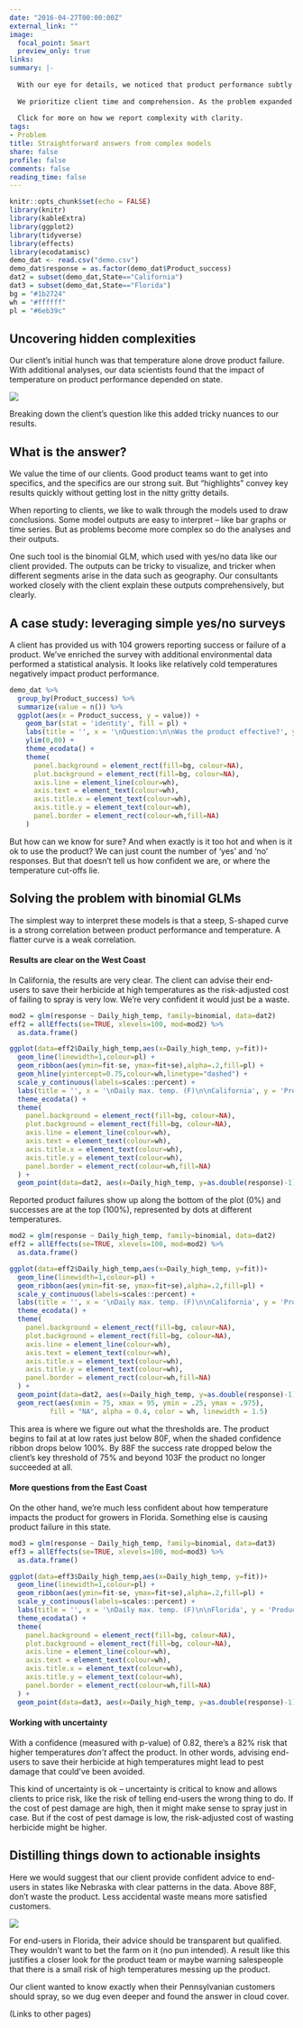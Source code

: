 ```yaml
---
date: "2016-04-27T00:00:00Z"
external_link: ""
image:
  focal_point: Smart
  preview_only: true
links:
summary: |-
  
  With our eye for details, we noticed that product performance subtly differed across state lines. Higher temperatures clearly drove product failure in California, but the relationship was murkier in Florida.
  
  We prioritize client time and comprehension. As the problem expanded in complexity, so did our models. An important part of our work is unpacking the results for actionable insights. This helped us and our client to quickly zero in on a root cause and develop new product recommendations.
  
  Click for more on how we report complexity with clarity.
tags:
- Problem
title: Straightforward answers from complex models
share: false
profile: false
comments: false
reading_time: false
---
```


```r
knitr::opts_chunk$set(echo = FALSE)
library(knitr)
library(kableExtra)
library(ggplot2)
library(tidyverse)
library(effects)
library(ecodatamisc)
demo_dat <- read.csv("demo.csv")
demo_dat$response = as.factor(demo_dat$Product_success)
dat2 = subset(demo_dat,State=="California")
dat3 = subset(demo_dat,State=="Florida")
bg = "#1b2724"
wh = "#ffffff"
pl = "#6eb39c"
```

<style>
p.caption {
  font-size: 0.8em;
  padding: 0px 0px 40px 0px;
}
</style>

## Uncovering hidden complexities

Our client’s initial hunch was that temperature alone drove product failure. With additional analyses, our data scientists found that the impact of temperature on product performance depended on state.

<img src="analyst.jpg" style="border-radius: 5%;" />

Breaking down the client’s question like this added tricky nuances to our results.

## What is the answer?

We value the time of our clients. Good product teams want to get into specifics, and the specifics are our strong suit. But “highlights” convey key results quickly without getting lost in the nitty gritty details.

When reporting to clients, we like to walk through the models used to draw conclusions. Some model outputs are easy to interpret – like bar graphs or time series. But as problems become more complex so do the analyses and their outputs.

One such tool is the binomial GLM, which used with yes/no data like our client provided. The outputs can be tricky to visualize, and tricker when different segments arise in the data such as geography. Our consultants worked closely with the client explain these outputs comprehensively, but clearly.

## A case study: leveraging simple yes/no surveys

A client has provided us with 104 growers reporting success or failure of a product. We’ve enriched the survey with additional environmental data performed a statistical analysis. It looks like relatively cold temperatures negatively impact product performance.

```r
demo_dat %>%
  group_by(Product_success) %>%
  summarize(value = n()) %>%
  ggplot(aes(x = Product_success, y = value)) +
    geom_bar(stat = 'identity', fill = pl) +
    labs(title = '', x = '\nQuestion:\n\nWas the product effective?', y = 'Survey response count\n') +
    ylim(0,80) +
    theme_ecodata() +
    theme(
      panel.background = element_rect(fill=bg, colour=NA),
      plot.background = element_rect(fill=bg, colour=NA),
      axis.line = element_line(colour=wh),
      axis.text = element_text(colour=wh),
      axis.title.x = element_text(colour=wh),
      axis.title.y = element_text(colour=wh),
      panel.border = element_rect(colour=wh,fill=NA)
    )
```

But how can we know for sure? And when exactly is it too hot and when is it ok to use the product? We can just count the number of 'yes' and 'no' responses. But that doesn’t tell us how confident we are, or where the temperature cut-offs lie.

## Solving the problem with binomial GLMs

The simplest way to interpret these models is that a steep, S-shaped curve is a strong correlation between product performance and temperature. A flatter curve is a weak correlation.

#### Results are clear on the West Coast

In California, the results are very clear. The client can advise their end-users to save their herbicide at high temperatures as the risk-adjusted cost of failing to spray is very low. We’re very confident it would just be a waste.

```r
mod2 = glm(response ~ Daily_high_temp, family=binomial, data=dat2)
eff2 = allEffects(se=TRUE, xlevels=100, mod=mod2) %>%
  as.data.frame()

ggplot(data=eff2$Daily_high_temp,aes(x=Daily_high_temp, y=fit))+
  geom_line(linewidth=1,colour=pl) +
  geom_ribbon(aes(ymin=fit-se, ymax=fit+se),alpha=.2,fill=pl) +
  geom_hline(yintercept=0.75,colour=wh,linetype="dashed") +
  scale_y_continuous(labels=scales::percent) +
  labs(title = '', x = '\nDaily max. temp. (F)\n\nCalifornia', y = 'Product success (%)\n') +
  theme_ecodata() +
  theme(
    panel.background = element_rect(fill=bg, colour=NA),
    plot.background = element_rect(fill=bg, colour=NA),
    axis.line = element_line(colour=wh),
    axis.text = element_text(colour=wh),
    axis.title.x = element_text(colour=wh),
    axis.title.y = element_text(colour=wh),
    panel.border = element_rect(colour=wh,fill=NA)
  ) +
  geom_point(data=dat2, aes(x=Daily_high_temp, y=as.double(response)-1), position=position_jitter(w=0.05, h=0), alpha=.3, colour=pl)
```

Reported product failures show up along the bottom of the plot (0%) and successes are at the top (100%), represented by dots at different temperatures.

```r
mod2 = glm(response ~ Daily_high_temp, family=binomial, data=dat2)
eff2 = allEffects(se=TRUE, xlevels=100, mod=mod2) %>%
  as.data.frame()

ggplot(data=eff2$Daily_high_temp,aes(x=Daily_high_temp, y=fit))+
  geom_line(linewidth=1,colour=pl) +
  geom_ribbon(aes(ymin=fit-se, ymax=fit+se),alpha=.2,fill=pl) +
  scale_y_continuous(labels=scales::percent) +
  labs(title = '', x = '\nDaily max. temp. (F)\n\nCalifornia', y = 'Product success (%)\n') +
  theme_ecodata() +
  theme(
    panel.background = element_rect(fill=bg, colour=NA),
    plot.background = element_rect(fill=bg, colour=NA),
    axis.line = element_line(colour=wh),
    axis.text = element_text(colour=wh),
    axis.title.x = element_text(colour=wh),
    axis.title.y = element_text(colour=wh),
    panel.border = element_rect(colour=wh,fill=NA)
  ) +
  geom_point(data=dat2, aes(x=Daily_high_temp, y=as.double(response)-1), position=position_jitter(w=0.05, h=0), alpha=.3, colour=pl)  +
  geom_rect(aes(xmin = 75, xmax = 95, ymin = .25, ymax = .975), 
          fill = "NA", alpha = 0.4, color = wh, linewidth = 1.5)
```

This area is where we figure out what the thresholds are. The product begins to fail at at low rates just below 80F, when the shaded confidence ribbon drops below 100%. By 88F the success rate dropped below the client's key threshold of 75% and beyond 103F the product no longer succeeded at all.

#### More  questions from the East Coast

On the other hand, we’re much less confident about how temperature impacts the product for growers in Florida. Something else is causing product failure in this state.

```r
mod3 = glm(response ~ Daily_high_temp, family=binomial, data=dat3)
eff3 = allEffects(se=TRUE, xlevels=100, mod=mod3) %>%
  as.data.frame()

ggplot(data=eff3$Daily_high_temp,aes(x=Daily_high_temp, y=fit))+
  geom_line(linewidth=1,colour=pl) +
  geom_ribbon(aes(ymin=fit-se, ymax=fit+se),alpha=.2,fill=pl) +
  scale_y_continuous(labels=scales::percent) +
  labs(title = '', x = '\nDaily max. temp. (F)\n\nFlorida', y = 'Product success (%)\n') +
  theme_ecodata() +
  theme(
    panel.background = element_rect(fill=bg, colour=NA),
    plot.background = element_rect(fill=bg, colour=NA),
    axis.line = element_line(colour=wh),
    axis.text = element_text(colour=wh),
    axis.title.x = element_text(colour=wh),
    axis.title.y = element_text(colour=wh),
    panel.border = element_rect(colour=wh,fill=NA)
  ) +
  geom_point(data=dat3, aes(x=Daily_high_temp, y=as.double(response)-1), position=position_jitter(w=0.05, h=0), alpha=.3, colour=pl)
```

#### Working with uncertainty

With a confidence (measured with p-value) of 0.82, there’s a 82% risk that higher temperatures *don’t* affect the product. In other words, advising end-users to save their herbicide at high temperatures might lead to pest damage that could’ve been avoided.

This kind of uncertainty is ok – uncertainty is critical to know and allows clients to price risk, like the risk of telling end-users the wrong thing to do. If the cost of pest damage are high, then it might make sense to spray just in case. But if the cost of pest damage is low, the risk-adjusted cost of wasting herbicide might be higher.

## Distilling things down to actionable insights

Here we would suggest that our client provide confident advice to end-users in states like Nebraska with clear patterns in the data. Above 88F, don’t waste the product. Less accidental waste means more satisfied customers.

<img src="thinking.jpg" style="border-radius: 5%;" />

For end-users in Florida, their advice should be transparent but qualified. They wouldn’t want to bet the farm on it (no pun intended). A result like this justifies a closer look for the product team or maybe warning salespeople that there is a small risk of high temperatures messing up the product.

Our client wanted to know exactly when their Pennsylvanian customers should spray, so we dug even deeper and found the answer in cloud cover.

(Links to other pages)

